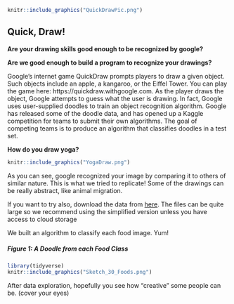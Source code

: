 
```r
knitr::include_graphics("QuickDrawPic.png")
```


## Quick, Draw!

**Are your drawing skills good enough to be recognized by google?**

**Are we good enough to build a program to recognize your drawings?**

Google's internet game QuickDraw prompts players to draw a given object. 
Such objects include an apple, a kangaroo, or the Eiffel Tower. 
You can play the game here: https://quickdraw.withgoogle.com. 
As the player draws the object, Google attempts to guess what the user is drawing. 
In fact, Google uses user-supplied doodles to train an object recognition algorithm.
Google has released some of the doodle data, and has opened up a Kaggle competition for teams to submit their own algorithms. The goal of competing teams is to produce an algorithm that classifies doodles in a test set.

**How do you draw yoga?**

```r
knitr::include_graphics("YogaDraw.png")
```


As you can see, google recognized your image by comparing it to others of similar nature. This is what we tried to replicate! Some of the drawings can be really abstract, like animal migration. 

If you want to try also, download the data from [here](https://www.kaggle.com/c/quickdraw-doodle-recognition/data). The files can be quite large so we recommend using the simplified version unless you have access to cloud storage

We built an algorithm to classify each food image. Yum!

##### Figure 1: A Doodle from each Food Class

```r
library(tidyverse)
knitr::include_graphics("Sketch_30_Foods.png")
```


After data exploration, hopefully you see how "creative" some people can be. (cover your eyes)

